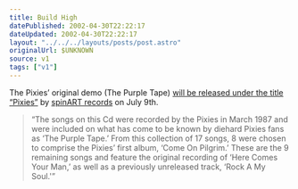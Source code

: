 ```yaml
---
title: Build High
datePublished: 2002-04-30T22:22:17
dateUpdated: 2002-04-30T22:22:17
layout: "../../../layouts/posts/post.astro"
originalUrl: $UNKNOWN
source: v1
tags: ["v1"]
---
```


The Pixies&#8217; original demo (The Purple Tape) [will be released under the title &#8220;Pixies&#8221;][1] by [spinART records][2] on July 9th.

> &#8220;The songs on this Cd were recorded by the Pixies in March 1987 and were included on what has come to be known by diehard Pixies fans as &#8216;The Purple Tape.&#8217; From this collection of 17 songs, 8 were chosen to comprise the Pixies&#8217; first album, &#8216;Come On Pilgrim.&#8217; These are the 9 remaining songs and feature the original recording of &#8216;Here Comes Your Man,&#8217; as well as a previously unreleased track, &#8216;Rock A My Soul.'&#8221;

[1]: http://www.pitchforkmedia.com/news/02-04/30.shtml "Pitchfork Media: Newswire Archive"
[2]: http://www.spinartrecords.com/ "spinART records website"
